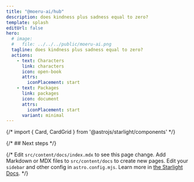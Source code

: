 ```yaml
---
title: "@moeru-ai/hub"
description: does kindness plus sadness equal to zero?
template: splash
editUrl: false
hero:
  # image:
  #   file: ../../../public/moeru-ai.png
  tagline: does kindness plus sadness equal to zero?
  actions:
    - text: Characters
      link: characters
      icon: open-book
      attrs:
        iconPlacement: start
    - text: Packages
      link: packages
      icon: document
      attrs:
        iconPlacement: start
      variant: minimal
---
```


{/* import { Card, CardGrid } from '@astrojs/starlight/components' */}

{/* ## Next steps */}

{/* <CardGrid stagger>
	<Card title="Update content" icon="pencil">
		Edit `src/content/docs/index.mdx` to see this page change.
	</Card>
	<Card title="Add new content" icon="add-document">
		Add Markdown or MDX files to `src/content/docs` to create new pages.
	</Card>
	<Card title="Configure your site" icon="setting">
		Edit your `sidebar` and other config in `astro.config.mjs`.
	</Card>
	<Card title="Read the docs" icon="open-book">
		Learn more in [the Starlight Docs](https://starlight.astro.build/).
	</Card>
</CardGrid> */}
